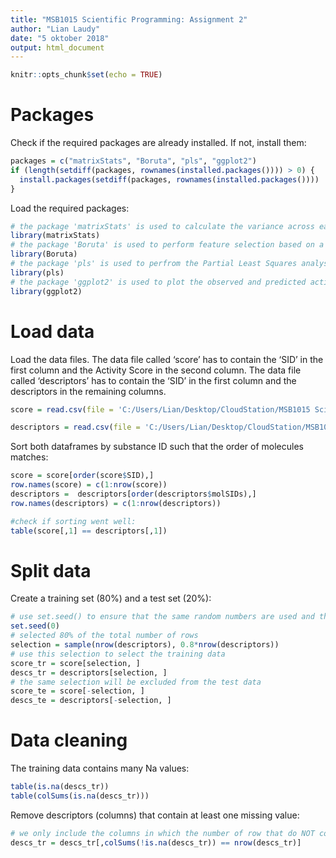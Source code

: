```yaml
---
title: "MSB1015 Scientific Programming: Assignment 2"
author: "Lian Laudy"
date: "5 oktober 2018"
output: html_document
---
```



```r
knitr::opts_chunk$set(echo = TRUE)
```

# Packages

Check if the required packages are already installed. If not, install them:
```r
packages = c("matrixStats", "Boruta", "pls", "ggplot2")
if (length(setdiff(packages, rownames(installed.packages()))) > 0) {
  install.packages(setdiff(packages, rownames(installed.packages())))  
}
```

Load the required packages:
```r
# the package 'matrixStats' is used to calculate the variance across each column (descriptor)
library(matrixStats)
# the package 'Boruta' is used to perform feature selection based on a Random Forest method
library(Boruta)
# the package 'pls' is used to perfrom the Partial Least Squares analysis
library(pls)
# the package 'ggplot2' is used to plot the observed and predicted activity scores
library(ggplot2)
```

# Load data

Load the data files.
The data file called 'score' has to contain the 'SID' in the first column and the Activity Score in the second column.
The data file called 'descriptors' has to contain the 'SID' in the first column and the descriptors in the remaining columns. 
```r
score = read.csv(file = 'C:/Users/Lian/Desktop/CloudStation/MSB1015 Scientific Programming/Assignments/2 Making multivariate statistics reproducible/qsarSmallData.csv', sep=',', row.names = 1, header=TRUE)

descriptors = read.csv(file = 'C:/Users/Lian/Desktop/CloudStation/MSB1015 Scientific Programming/Assignments/2 Making multivariate statistics reproducible/descriptors.csv', sep=',', row.names = 1, header=TRUE)
```
Sort both dataframes by substance ID such that the order of molecules matches:
```r
score = score[order(score$SID),]
row.names(score) = c(1:nrow(score))
descriptors =  descriptors[order(descriptors$molSIDs),]
row.names(descriptors) = c(1:nrow(descriptors))

#check if sorting went well:
table(score[,1] == descriptors[,1])
```
# Split data

Create a training set (80%) and a test set (20%):  
```r
# use set.seed() to ensure that the same random numbers are used and the results are reproducible
set.seed(0)
# selected 80% of the total number of rows
selection = sample(nrow(descriptors), 0.8*nrow(descriptors))
# use this selection to select the training data
score_tr = score[selection, ]
descs_tr = descriptors[selection, ]
# the same selection will be excluded from the test data
score_te = score[-selection, ]
descs_te = descriptors[-selection, ]
```
# Data cleaning

The training data contains many Na values:
```r
table(is.na(descs_tr))
table(colSums(is.na(descs_tr)))
```

Remove descriptors (columns) that contain at least one missing value:
```r
# we only include the columns in which the number of row that do NOT contain missing values is equal to the total number of rows
descs_tr = descs_tr[,colSums(!is.na(descs_tr)) == nrow(descs_tr)]
```
